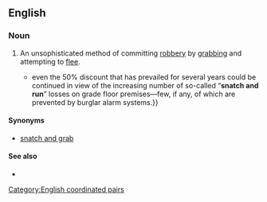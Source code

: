 ==English==

===Noun===
{{en-noun|-}}

# An unsophisticated method of committing [[robbery]] by [[grab]]bing and attempting to [[flee]].
#* {{quote-journal|journal=Proceedings of the Casualty Actuarial Society|volume=9|date=17 November 1922|issue=19|passage={{...}} even the 50% discount that has prevailed for several years could be continued in view of the increasing number of so-called “'''snatch and run'''” losses on grade floor premises—few, if any, of which are prevented by burglar alarm systems.}}

====Synonyms====
* [[snatch and grab]]

====See also====
* {{l|en|smash and grab}}

[[Category:English coordinated pairs]]